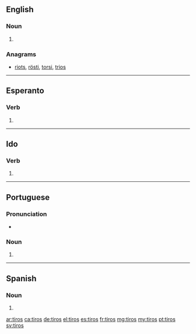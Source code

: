 {{also|tīros}}
==English==

===Noun===
{{head|en|plural}}

# {{plural of|tiro|lang=en}}

===Anagrams===
* [[riots#English|riots]], [[rösti#English|rösti]], [[torsi#English|torsi]], [[trios#English|trios]]

----

==Esperanto==

===Verb===
{{eo-head}}

# {{eo-form of|tir|os}}

----

==Ido==

===Verb===
{{io-verb form}}

# {{io-form of|tir}}

----

==Portuguese==

===Pronunciation===
* {{a|PT}} {{IPA|/ˈti.ɾuʃ/|lang=pt}}

===Noun===
{{pt-noun-form|m-p}}

# {{plural of|tiro|lang=pt}}

----

==Spanish==

===Noun===
{{head|es|noun form|g=m-p}}

# {{plural of|tiro|lang=es}}

[[ar:tiros]]
[[ca:tiros]]
[[de:tiros]]
[[el:tiros]]
[[es:tiros]]
[[fr:tiros]]
[[mg:tiros]]
[[my:tiros]]
[[pt:tiros]]
[[sv:tiros]]